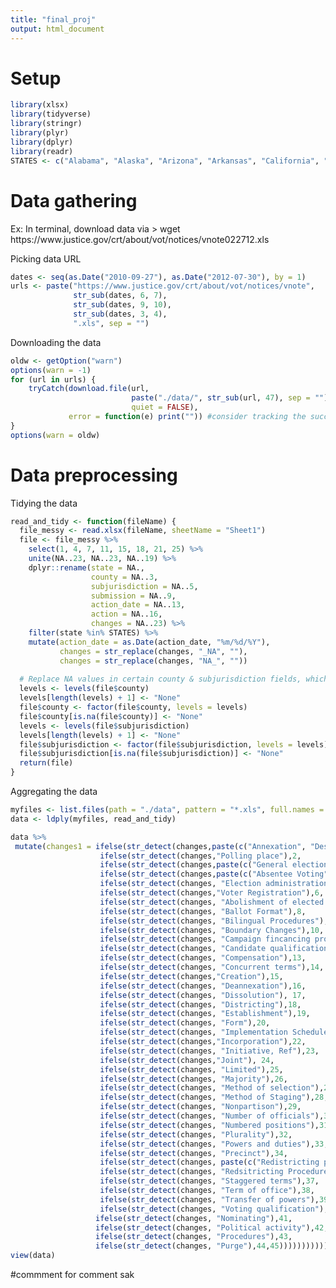 ```yaml
---
title: "final_proj"
output: html_document
---
```


# Setup
```r
library(xlsx)
library(tidyverse)
library(stringr)
library(plyr)
library(dplyr)
library(readr)
STATES <- c("Alabama", "Alaska", "Arizona", "Arkansas", "California", "Colorado", "Connecticut", "Delaware", "Florida", "Georgia", "Hawaii", "Idaho", "Illinois", "Indiana", "Iowa", "Kansas", "Kentucky", "Louisiana", "Maine", "Maryland", "Massachusetts", "Michigan", "Minnesota", "Mississippi", "Missouri", "Montana", "Nebraska", "Nevada", "New Hampshire", "New Jersey", "New Mexico", "New York", "North Carolina", "North Dakota", "Ohio", "Oklahoma", "Oregon", "Pennsylvania", "Rhode Island", "South Carolina", "South Dakota", "Tennessee", "Texas", "Utah", "Vermont", "Virginia", "Washington", "West Virginia", "Wisconsin", "Wyoming")
```

# Data gathering
Ex: In terminal, download data via
> wget https://www.justice.gov/crt/about/vot/notices/vnote022712.xls

Picking data URL
```r
dates <- seq(as.Date("2010-09-27"), as.Date("2012-07-30"), by = 1)
urls <- paste("https://www.justice.gov/crt/about/vot/notices/vnote",
              str_sub(dates, 6, 7),
              str_sub(dates, 9, 10),
              str_sub(dates, 3, 4),
              ".xls", sep = "")
```

Downloading the data
```r
oldw <- getOption("warn")
options(warn = -1)
for (url in urls) {
    tryCatch(download.file(url,
                           paste("./data/", str_sub(url, 47), sep = ""),
                           quiet = FALSE),
             error = function(e) print("")) #consider tracking the successful urls   
}
options(warn = oldw)
```

# Data preprocessing

Tidying the data
```r
read_and_tidy <- function(fileName) {
  file_messy <- read.xlsx(fileName, sheetName = "Sheet1")
  file <- file_messy %>%
    select(1, 4, 7, 11, 15, 18, 21, 25) %>%
    unite(NA..23, NA..23, NA..19) %>%
    dplyr::rename(state = NA.,
                  county = NA..3,
                  subjurisdiction = NA..5,
                  submission = NA..9,
                  action_date = NA..13,
                  action = NA..16,
                  changes = NA..23) %>%
    filter(state %in% STATES) %>%
    mutate(action_date = as.Date(action_date, "%m/%d/%Y"),
           changes = str_replace(changes, "_NA", ""),
           changes = str_replace(changes, "NA_", ""))
  
  # Replace NA values in certain county & subjurisdiction fields, which threw errors when working through Ubuntu
  levels <- levels(file$county)
  levels[length(levels) + 1] <- "None"
  file$county <- factor(file$county, levels = levels)
  file$county[is.na(file$county)] <- "None"
  levels <- levels(file$subjurisdiction)
  levels[length(levels) + 1] <- "None"
  file$subjurisdiction <- factor(file$subjurisdiction, levels = levels)
  file$subjurisdiction[is.na(file$subjurisdiction)] <- "None"
  return(file)
}
```

Aggregating the data
```r
myfiles <- list.files(path = "./data", pattern = "*.xls", full.names = TRUE)
data <- ldply(myfiles, read_and_tidy)
```
```r
data %>% 
 mutate(changes1 = ifelse(str_detect(changes,paste(c("Annexation", "Designation of annexed area to election district"), collapse = '|')) ,1,
                    ifelse(str_detect(changes,"Polling place"),2, 
                    ifelse(str_detect(changes,paste(c("General election","Primary elction","Runoff","Referendum","Special Election", "Method of election"), collapse = '|')),3,
                    ifelse(str_detect(changes,paste(c("Absentee Voting", "Voting method"), collapse = '|')), 4,
                    ifelse(str_detect(changes, "Election administration"),5,
                    ifelse(str_detect(changes,"Voter Registration"),6,
                    ifelse(str_detect(changes, "Abolishment of elected officials"),7,
                    ifelse(str_detect(changes, "Ballot Format"),8,
                    ifelse(str_detect(changes, "Bilingual Procedures"),9,
                    ifelse(str_detect(changes, "Boundary Changes"),10,
                    ifelse(str_detect(changes, "Campaign fincancing provisions"),11,
                    ifelse(str_detect(changes, "Candidate qualification"),12,
                    ifelse(str_detect(changes, "Compensation"),13,
                    ifelse(str_detect(changes, "Concurrent terms"),14,
                    ifelse(str_detect(changes,"Creation"),15,
                    ifelse(str_detect(changes, "Deannexation"),16,
                    ifelse(str_detect(changes, "Dissolution"), 17,
                    ifelse(str_detect(changes, "Districting"),18,
                    ifelse(str_detect(changes, "Establishment"),19,
                    ifelse(str_detect(changes, "Form"),20,
                    ifelse(str_detect(changes, "Implementation Schedule"),21,
                    ifelse(str_detect(changes,"Incorporation"),22,
                    ifelse(str_detect(changes, "Initiative, Ref"),23,
                    ifelse(str_detect(changes,"Joint"), 24,
                    ifelse(str_detect(changes, "Limited"),25,
                    ifelse(str_detect(changes, "Majority"),26,
                    ifelse(str_detect(changes, "Method of selection"),27,
                    ifelse(str_detect(changes, "Method of Staging"),28,
                    ifelse(str_detect(changes, "Nonpartison"),29,
                    ifelse(str_detect(changes, "Number of officials"),30,
                    ifelse(str_detect(changes, "Numbered positions"),31,
                    ifelse(str_detect(changes, "Plurality"),32,
                    ifelse(str_detect(changes, "Powers and duties"),33,
                    ifelse(str_detect(changes, "Precinct"),34,
                    ifelse(str_detect(changes, paste(c("Redistricting plan","Redistricting Procedures","Consolidation of jurisdiction"),collapse = '|')),35,
                    ifelse(str_detect(changes, "Redsitricting Procedures"),36,
                    ifelse(str_detect(changes, "Staggered terms"),37,
                    ifelse(str_detect(changes, "Term of office"),38,
                    ifelse(str_detect(changes, "Transfer of powers"),39,
                    ifelse(str_detect(changes, "Voting qualification"),40,
                   ifelse(str_detect(changes, "Nominating"),41,  
                   ifelse(str_detect(changes, "Political activity"),42,
                   ifelse(str_detect(changes, "Procedures"),43,
                   ifelse(str_detect(changes, "Purge"),44,45))))))))))))))))))))))))))))))))))))))))))))) %>% 
view(data)
```
#commment for comment sak

